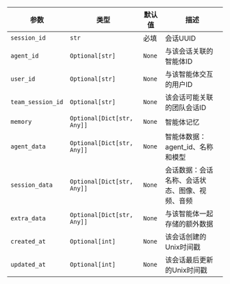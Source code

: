 | 参数 | 类型 | 默认值 | 描述 |
|-----------|------|---------|-------------|
| `session_id` | `str` | 必填 | 会话UUID |
| `agent_id` | `Optional[str]` | `None` | 与该会话关联的智能体ID |
| `user_id` | `Optional[str]` | `None` | 与该智能体交互的用户ID |
| `team_session_id` | `Optional[str]` | `None` | 该会话可能关联的团队会话ID |
| `memory` | `Optional[Dict[str, Any]]` | `None` | 智能体记忆 |
| `agent_data` | `Optional[Dict[str, Any]]` | `None` | 智能体数据：agent_id、名称和模型 |
| `session_data` | `Optional[Dict[str, Any]]` | `None` | 会话数据：会话名称、会话状态、图像、视频、音频 |
| `extra_data` | `Optional[Dict[str, Any]]` | `None` | 与该智能体一起存储的额外数据 |
| `created_at` | `Optional[int]` | `None` | 该会话创建的Unix时间戳 |
| `updated_at` | `Optional[int]` | `None` | 该会话最后更新的Unix时间戳 |